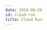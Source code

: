 ```yaml
---
date: 2024-08-20
id: cloud-run
title: Cloud Run
---
```


<DocCardContainer>

<DocCard
    title="📄️ Cloud Run Service Setup"
    description="This guide provides a detailed walkthrough on how to set up Cloud Run service."
    href="/docs/gcp-monitoring/cloud-run/cloud-run-setup/"
/>

<DocCard
    title="📄️ Logging"
    description="This guide provides a detailed walkthrough on how to set up Cloud Run service to send the logs to SigNoz."
    href="/docs/gcp-monitoring/cloud-run/logging/"
/>

<DocCard
    title="📄️ Metrics"
    description="This guide provides a detailed walkthrough on how to set up Cloud Run service to send the metrics to SigNoz."
    href="/docs/gcp-monitoring/cloud-run/metrics/"
/>

<DocCard
    title="📄️ APM & Tracing"
    description="This guide provides a detailed walkthrough on how to set up Cloud Run service to send the traces to SigNoz."
    href="/docs/gcp-monitoring/cloud-run/tracing/"
/>

</DocCardContainer>
